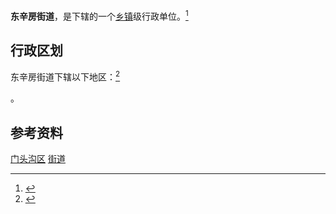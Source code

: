 {{中国乡级行政区
|景观照片文件名 = 
|景观照片描述 = 
|汉语拼音 = 
|其他语言 = 
|其他语言名称 = 
|旧称 = 
|地名出处 = 
|位置图文件名 = 
|位置图描述 = 
|自定义图片= 
|建置时间 = 
|政府驻地 = 
|毗邻 = 
|总面积 = 
|总人口 = 
|总人口年份 = 
|户籍人口 = 
|户籍人口年份 = 
|常住人口 = 
|常住人口年份 = 
|人口密度 = 
|GDP = 
|GDP年份 = 
|邮政编码 = 
|电话区号 = 10
|官方网站 = 
|网站名称 = 
|11/01/09/003/000}}

'''东辛房街道'''，是{{PRC admin/fullname|11/01/09/003/000|3}}下辖的一个[[乡镇|乡镇]]级行政单位。<ref>{{PRC admin/ref sgc|{{PRC admin/parent|11/01/09/003/000}}}}</ref>

== 行政区划 ==

东辛房街道下辖以下地区：<ref>{{PRC admin/ref sgc|11/01/09/003/000}}</ref>

{{PRC admin/children|11/01/09/003/000}}。

== 参考资料 ==

{{Reflist|2}}

{{门头沟区行政区划}}
{{北京行政区划小作品}}

[[Category:北京市街道_(行政区划)|门头沟区]]
[[Category:门头沟区行政区划|街道]]